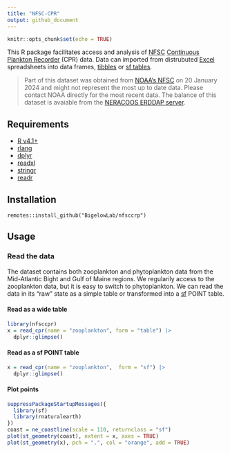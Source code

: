 ```yaml
---
title: "NFSC-CPR"
output: github_document
---
```


```r
knitr::opts_chunk$set(echo = TRUE)
```

This R package facilitates access and analysis of [NFSC](https://www.fisheries.noaa.gov/about/northeast-fisheries-science-center) [Continuous Plankton Recorder](https://en.wikipedia.org/wiki/Continuous_Plankton_Recorder) (CPR) data.  Data can imported from distrubuted [Excel](https://en.wikipedia.org/wiki/Microsoft_Excel) spreadsheets into data frames, [tibbles](https://tibble.tidyverse.org/) or [sf tables](https://r-spatial.github.io/sf/).

>Part of this dataset was obtained from [NOAA's NFSC](https://www.fisheries.noaa.gov/about/northeast-fisheries-science-center) on 20 January 2024 and might not represent the most up to date data. Please contact NOAA directly for the most recent data. The balance of this dataset is avaiable from the [NERACOOS ERDDAP server](https://www.neracoos.org/erddap/index.html).

## Requirements

+ [R v4.1+](https://www.r-project.org/)
+ [rlang](https://CRAN.R-project.org/package=rlang)
+ [dplyr](https://CRAN.R-project.org/package=dplyr)
+ [readxl](https://CRAN.R-project.org/package=readxl)
+ [stringr](https://CRAN.R-project.org/package=stringr)
+ [readr](https://CRAN.R-project.org/package=readr)

## Installation

```
remotes::install_github("BigelowLab/nfsccrp")
```

## Usage

### Read the data

The dataset contains both zooplankton and phytoplankton data from the Mid-Atlantic Bight and Gulf of Maine regions.  We regularily access to the zooplankton data, but it is easy to switch to phytoplankton.  We can read the data in its "raw" state as a simple table or transformed into a [sf]() POINT table.

####  Read as a wide table
```r
library(nfsccpr)
x = read_cpr(name = "zooplankton", form = "table") |>
  dplyr::glimpse()
```


#### Read as a sf POINT table
```r
x = read_cpr(name = "zooplankton",  form = "sf") |>
  dplyr::glimpse() 
```

#### Plot points

```r
suppressPackageStartupMessages({
  library(sf)
  library(rnaturalearth)
})
coast = ne_coastline(scale = 110, returnclass = "sf")
plot(st_geometry(coast), extent = x, axes = TRUE)
plot(st_geometry(x), pch = ".", col = "orange", add = TRUE)
```
